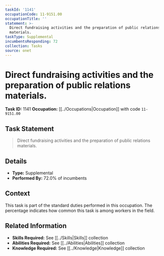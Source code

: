 ```yaml
---
taskId: '1141'
occupationCode: 11-9151.00
occupationTitle: ''
statement: >-
  Direct fundraising activities and the preparation of public relations
  materials.
taskType: Supplemental
incumbentsResponding: 72
collection: Tasks
source: onet
---
```

# Direct fundraising activities and the preparation of public relations materials.

**Task ID:** 1141
**Occupation:** [[../Occupations|Occupation]] with code `11-9151.00`

## Task Statement

> Direct fundraising activities and the preparation of public relations materials.

## Details

- **Type:** Supplemental
- **Performed By:** 72.0% of incumbents

## Context

This task is part of the standard duties performed in this occupation. The percentage indicates how common this task is among workers in the field.

## Related Information

- **Skills Required:** See [[../Skills|Skills]] collection
- **Abilities Required:** See [[../Abilities|Abilities]] collection
- **Knowledge Required:** See [[../Knowledge|Knowledge]] collection
